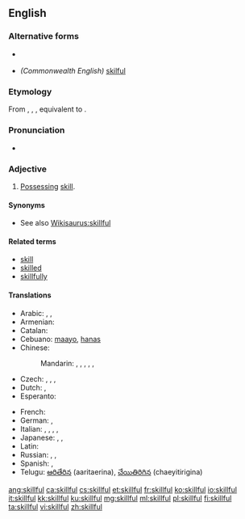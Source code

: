 ==English==

===Alternative forms===
* {{l|en|skilfull}} {{qualifier|obsolete}}
* ''(Commonwealth English)'' [[skilful]]

===Etymology===
From {{etyl|enm|en}} {{term|skilful|lang=enm}}, {{term|skylfull|lang=enm}}, {{term|scelvol|lang=snm}}, equivalent to {{suffix|skill|ful|lang=en|nocat=1}}.

===Pronunciation===
* {{IPA|/skɪl.fəl/, [skɪɫ.fəɫ]}}

===Adjective===
{{en-adj}}

# [[possess|Possessing]] [[skill]].

====Synonyms====
* See also [[Wikisaurus:skillful]]

====Related terms====
* [[skill]]
* [[skilled]]
* [[skillfully]]

====Translations====
{{trans-top|possessing skill}}
* Arabic: {{t|ar|ماهر|tr=maahir}},  {{t|ar|حاذق|tr=Haadhiq}},  {{t+|ar|بارع|tr=baari3}}
* Armenian: {{t|hy|ճարտար|tr=čartar}}
* Catalan: {{t+|ca|hàbil|m|f}}
* Cebuano: [[maayo]], [[hanas]]
* Chinese:
*: Mandarin: {{t+|cmn|熟練|sc=Hani}},  {{t+|cmn|熟练|tr=shúliàn|sc=Hani}},  {{t|cmn|嫻熟|sc=Hani}},  {{t+|cmn|娴熟|tr=xiánshú|sc=Hani}},  {{t|cmn|擅長|sc=Hani}},  {{t+|cmn|擅长|tr=shàncháng|sc=Hani}}
* Czech: {{t+|cs|dovedný}}, {{t+|cs|obratný}}, {{t|cs|zručný}}, {{t|cs|šikovný}}
* Dutch: {{t+|nl|bedreven}}, {{t+|nl|vaardig}}
* Esperanto: {{t|eo|lerta}}
{{trans-mid}}
* French: {{t+|fr|habile}}
* German: {{t+|de|geschickt}},  {{t+|de|gewandt}}
* Italian: {{t+|it|esperto}},  {{t+|it|destro}},  {{t|it|provetto}},  {{t+|it|abile}},  {{t+|it|pratico}}
* Japanese: {{t+|ja|上手|tr=じょうず, jōzu}},  {{t+|ja|得意|tr=とくい, tokui}},  {{t+|ja|熟練|tr=じゅくれん, jukuren}}
* Latin: {{t|la|perītus}}
* Russian: {{t+|ru|искусный|tr=iskúsnyj}},  {{t+|ru|умелый|tr=umélyj}},  {{qualifier|dexterous}} {{t+|ru|ловкий|tr=lóvkij}}
* Spanish: {{t+|es|ducho}}, {{t+|es|hábil}}
* Telugu: [[ఆరితేరిన]] (aaritaerina), [[చేయితిరిగిన]] (chaeyitirigina)
{{trans-bottom}}

[[ang:skillful]]
[[ca:skillful]]
[[cs:skillful]]
[[et:skillful]]
[[fr:skillful]]
[[ko:skillful]]
[[io:skillful]]
[[it:skillful]]
[[kk:skillful]]
[[ku:skillful]]
[[mg:skillful]]
[[ml:skillful]]
[[pl:skillful]]
[[fi:skillful]]
[[ta:skillful]]
[[vi:skillful]]
[[zh:skillful]]